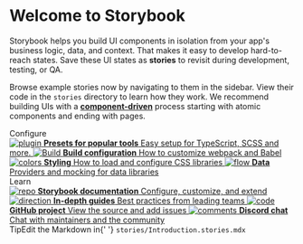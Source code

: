 
<Meta title='Example/Introduction' />

<style>
	{`
    .subheading {
      --mediumdark: '#999999';
      font-weight: 900;
      font-size: 13px;
      color: #999;
      letter-spacing: 6px;
      line-height: 24px;
      text-transform: uppercase;
      margin-bottom: 12px;
      margin-top: 40px;
    }

    .link-list {
      display: grid;
      grid-template-columns: 1fr;
      grid-template-rows: 1fr 1fr;
      row-gap: 10px;
    }

    @media (min-width: 620px) {
      .link-list {
        row-gap: 20px;
        column-gap: 20px;
        grid-template-columns: 1fr 1fr;
      }
    }

    @media all and (-ms-high-contrast:none) {
    .link-list {
        display: -ms-grid;
        -ms-grid-columns: 1fr 1fr;
        -ms-grid-rows: 1fr 1fr;
      }
    }

    .link-item {
      display: block;
      padding: 20px 30px 20px 15px;
      border: 1px solid #00000010;
      border-radius: 5px;
      transition: background 150ms ease-out, border 150ms ease-out, transform 150ms ease-out;
      color: #333333;
      display: flex;
      align-items: flex-start;
    }

    .link-item:hover {
      border-color: #1EA7FD50;
      transform: translate3d(0, -3px, 0);
      box-shadow: rgba(0, 0, 0, 0.08) 0 3px 10px 0;
    }

    .link-item:active {
      border-color: #1EA7FD;
      transform: translate3d(0, 0, 0);
    }

    .link-item strong {
      font-weight: 700;
      display: block;
      margin-bottom: 2px;
    }

    .link-item img {
      height: 40px;
      width: 40px;
      margin-right: 15px;
      flex: none;
    }

    .link-item span {
      font-size: 14px;
      line-height: 20px;
    }

    .tip {
      display: inline-block;
      border-radius: 1em;
      font-size: 11px;
      line-height: 12px;
      font-weight: 700;
      background: #E7FDD8;
      color: #66BF3C;
      padding: 4px 12px;
      margin-right: 10px;
      vertical-align: top;
    }

    .tip-wrapper {
      font-size: 13px;
      line-height: 20px;
      margin-top: 40px;
      margin-bottom: 40px;
    }

    .tip-wrapper code {
      font-size: 12px;
      display: inline-block;
    }
  `}
</style>

# Welcome to Storybook

Storybook helps you build UI components in isolation from your app's business logic, data, and context.
That makes it easy to develop hard-to-reach states. Save these UI states as **stories** to revisit during development, testing, or QA.

Browse example stories now by navigating to them in the sidebar.
View their code in the `stories` directory to learn how they work.
We recommend building UIs with a [**component-driven**](https://componentdriven.org) process starting with atomic components and ending with pages.

<div className='subheading'>Configure</div>

<div className='link-list'>
	<a
		className='link-item'
		href='https://storybook.js.org/docs/react/addons/addon-types'
		target='_blank'>
		<img src={Plugin} alt='plugin' />
		<span>
			<strong>Presets for popular tools</strong>
			Easy setup for TypeScript, SCSS and more.
		</span>
	</a>
	<a
		className='link-item'
		href='https://storybook.js.org/docs/react/configure/webpack'
		target='_blank'>
		<img src={StackAlt} alt='Build' />
		<span>
			<strong>Build configuration</strong>
			How to customize webpack and Babel
		</span>
	</a>
	<a
		className='link-item'
		href='https://storybook.js.org/docs/react/configure/styling-and-css'
		target='_blank'>
		<img src={Colors} alt='colors' />
		<span>
			<strong>Styling</strong>
			How to load and configure CSS libraries
		</span>
	</a>
	<a
		className='link-item'
		href='https://storybook.js.org/docs/react/get-started/setup#configure-storybook-for-your-stack'
		target='_blank'>
		<img src={Flow} alt='flow' />
		<span>
			<strong>Data</strong>
			Providers and mocking for data libraries
		</span>
	</a>
</div>

<div className='subheading'>Learn</div>

<div className='link-list'>
	<a className='link-item' href='https://storybook.js.org/docs' target='_blank'>
		<img src={Repo} alt='repo' />
		<span>
			<strong>Storybook documentation</strong>
			Configure, customize, and extend
		</span>
	</a>
	<a
		className='link-item'
		href='https://storybook.js.org/tutorials/'
		target='_blank'>
		<img src={Direction} alt='direction' />
		<span>
			<strong>In-depth guides</strong>
			Best practices from leading teams
		</span>
	</a>
	<a
		className='link-item'
		href='https://github.com/storybookjs/storybook'
		target='_blank'>
		<img src={Code} alt='code' />
		<span>
			<strong>GitHub project</strong>
			View the source and add issues
		</span>
	</a>
	<a className='link-item' href='https://discord.gg/storybook' target='_blank'>
		<img src={Comments} alt='comments' />
		<span>
			<strong>Discord chat</strong>
			Chat with maintainers and the community
		</span>
	</a>
</div>

<div className='tip-wrapper'>
	<span className='tip'>Tip</span>Edit the Markdown in{' '}
	<code>stories/Introduction.stories.mdx</code>
</div>
